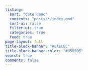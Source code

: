 ```yaml
---
listing:
  sort: "date desc"
  contents: "posts/*/index.qmd"
  sort-ui: false
  filter-ui: true
  categories: true
  feed: true
page-layout: full
title-block-banner: "#EAECEC"
title-block-banner-color: "#050505"
search: true
comments: false
---
```


<!-- ---
title: "Blog"
listing:
  contents: .
  fields: [image, date, title, categories, description]
  sort: "date desc"
  type: grid
  categories: numbered
  sort-ui: false
  filter-ui: false
page-layout: full
title-block-banner: true
comments: false
--- -->